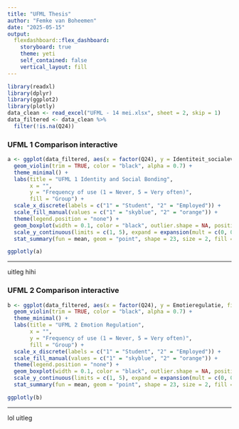 ```yaml
---
title: "UFML Thesis"
author: "Femke van Boheemen"
date: "2025-05-15"
output: 
  flexdashboard::flex_dashboard:
    storyboard: true
    theme: yeti
    self_contained: false
    vertical_layout: fill
---
```


<style>
.sbframe_commentary {
  width: 400px;
}
</style>

```r
library(readxl)
library(dplyr)
library(ggplot2)
library(plotly)
data_clean <- read_excel("UFML - 14 mei.xlsx", sheet = 2, skip = 1)
data_filtered <- data_clean %>% 
  filter(!is.na(Q24))
```



### UFML 1 Comparison interactive


```r

a <- ggplot(data_filtered, aes(x = factor(Q24), y = Identiteit_socialeverbinding, fill = factor(Q24))) + 
  geom_violin(trim = TRUE, color = "black", alpha = 0.7) + 
  theme_minimal() + 
  labs(title = "UFML 1 Identity and Social Bonding", 
       x = "", 
       y = "Frequency of use (1 = Never, 5 = Very often)", 
       fill = "Group") + 
  scale_x_discrete(labels = c("1" = "Student", "2" = "Employed")) + 
  scale_fill_manual(values = c("1" = "skyblue", "2" = "orange")) + 
  theme(legend.position = "none") + 
  geom_boxplot(width = 0.1, color = "black", outlier.shape = NA, position = position_dodge (width = 0.9)) + 
  scale_y_continuous(limits = c(1, 5), expand = expansion(mult = c(0, 0.05))) + 
  stat_summary(fun = mean, geom = "point", shape = 23, size = 2, fill = "red")

ggplotly(a)
```
***
uitleg hihi

### UFML 2 Comparison interactive

```r

b <- ggplot(data_filtered, aes(x = factor(Q24), y = Emotieregulatie, fill = factor(Q24))) + 
  geom_violin(trim = TRUE, color = "black", alpha = 0.7) + 
  theme_minimal() + 
  labs(title = "UFML 2 Emotion Regulation", 
       x = "", 
       y = "Frequency of use (1 = Never, 5 = Very often)", 
       fill = "Group") + 
  scale_x_discrete(labels = c("1" = "Student", "2" = "Employed")) + 
  scale_fill_manual(values = c("1" = "skyblue", "2" = "orange")) + 
  theme(legend.position = "none") + 
  geom_boxplot(width = 0.1, color = "black", outlier.shape = NA, position = position_dodge (width = 0.9)) + 
  scale_y_continuous(limits = c(1, 5), expand = expansion(mult = c(0, 0.05))) + 
  stat_summary(fun = mean, geom = "point", shape = 23, size = 2, fill = "red")

ggplotly(b)
```

***

lol uitleg

